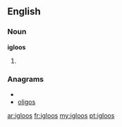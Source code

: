 ==English==

===Noun===
'''igloos'''

# {{plural of|[[igloo]]}}

===Anagrams===
* {{alphagram|giloos}}
* [[oligos#English|oligos]]

[[ar:igloos]]
[[fr:igloos]]
[[my:igloos]]
[[pt:igloos]]